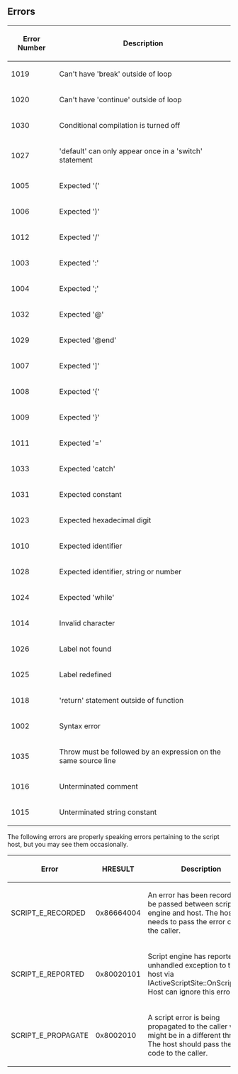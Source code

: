 {{Page_Title}}
{{Flags}}
{{Summary_Section|JavaScript syntax errors occur when the structure of one of your JavaScript statements violates one or more of the syntactic rules.
}}
==Errors==
{| class='wikitable'
|-
! Error Number
! Description
|-
| 1019
| Can't have 'break' outside of loop
|-
| 1020
| Can't have 'continue' outside of loop
|-
| 1030
| Conditional compilation is turned off
|-
| 1027
| 'default' can only appear once in a 'switch' statement
|-
| 1005
| Expected '('
|-
| 1006
| Expected ')'
|-
| 1012
| Expected '/'
|-
| 1003
| Expected ':'
|-
| 1004
| Expected ';'
|-
| 1032
| Expected '@'
|-
| 1029
| Expected '@end'
|-
| 1007
| Expected ']'
|-
| 1008
| Expected '{'
|-
| 1009
| Expected '}'
|-
| 1011
| Expected '='
|-
| 1033
| Expected 'catch'
|-
| 1031
| Expected constant
|-
| 1023
| Expected hexadecimal digit
|-
| 1010
| Expected identifier
|-
| 1028
| Expected identifier, string or number
|-
| 1024
| Expected 'while'
|-
| 1014
| Invalid character
|-
| 1026
| Label not found
|-
| 1025
| Label redefined
|-
| 1018
| 'return' statement outside of function
|-
| 1002
| Syntax error
|-
| 1035
| Throw must be followed by an expression on the same source line
|-
| 1016
| Unterminated comment
|-
| 1015
| Unterminated string constant
|}
The following errors are properly speaking errors pertaining to the script host, but you may see them occasionally.

{| class='wikitable'
|-
! Error
! HRESULT
! Description
|-
| SCRIPT_E_RECORDED
| 0x86664004
| An error has been recorded to be passed between script engine and host. The host needs to pass the error code to the caller.
|-
| SCRIPT_E_REPORTED
| 0x80020101
| Script engine has reported an unhandled exception to the host via IActiveScriptSite::OnScriptError. Host can ignore this error.
|-
| SCRIPT_E_PROPAGATE
| 0x8002010
| A script error is being propagated to the caller which might be in a different thread. The host should pass the error code to the caller.
|}
{{Topics | JS Basic}}

{{External_Attribution
|Is_CC-BY-SA=No
|Sources=MSDN
|MDN_link=
|MSDN_link=http://msdn.microsoft.com/en-us/library/ie/yek4tbz0%28v=vs.94%29.aspx Windows Internet Explorer JavaScript reference
|HTML5Rocks_link=
}}
